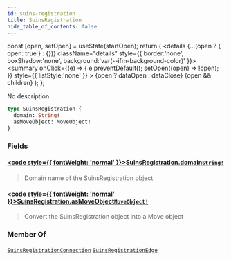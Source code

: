 ```yaml
---
id: suins-registration
title: SuinsRegistration
hide_table_of_contents: false
---
```









  const [open, setOpen] = useState(startOpen);
  return (
    <details {...(open ? { open: true } : {})} className="details" style={{ border:'none', boxShadow:'none', background:'var(--ifm-background-color)' }}>
      <summary
        onClick={(e) => {
          e.preventDefault();
          setOpen((open) => !open);
        }}
        style={{ listStyle:'none' }}
      >
      {open ? dataOpen : dataClose}
      </summary>
      {open && children}
    </details>
  );
};








No description


```graphql
type SuinsRegistration {
  domain: String!
  asMoveObject: MoveObject!
}
```




### Fields

#### [<code style={{ fontWeight: 'normal' }}>SuinsRegistration.<b>domain</b></code>](#)<Bullet />[`String!`](/references/sui-api/graphql/reference/scalars/string) <Badge class="badge badge--secondary" text="non-null"/> <Badge class="badge badge--secondary" text="scalar"/> 
> 
> 
> Domain name of the SuinsRegistration object
> 

#### [<code style={{ fontWeight: 'normal' }}>SuinsRegistration.<b>asMoveObject</b></code>](#)<Bullet />[`MoveObject!`](/references/sui-api/graphql/reference/objects/move-object) <Badge class="badge badge--secondary" text="non-null"/> <Badge class="badge badge--secondary" text="object"/> 
> 
> 
> Convert the SuinsRegistration object into a Move object
> 



### Member Of

[`SuinsRegistrationConnection`](/references/sui-api/graphql/reference/objects/suins-registration-connection)  <Badge class="badge badge--secondary" text="object"/><Bullet />[`SuinsRegistrationEdge`](/references/sui-api/graphql/reference/objects/suins-registration-edge)  <Badge class="badge badge--secondary" text="object"/>


